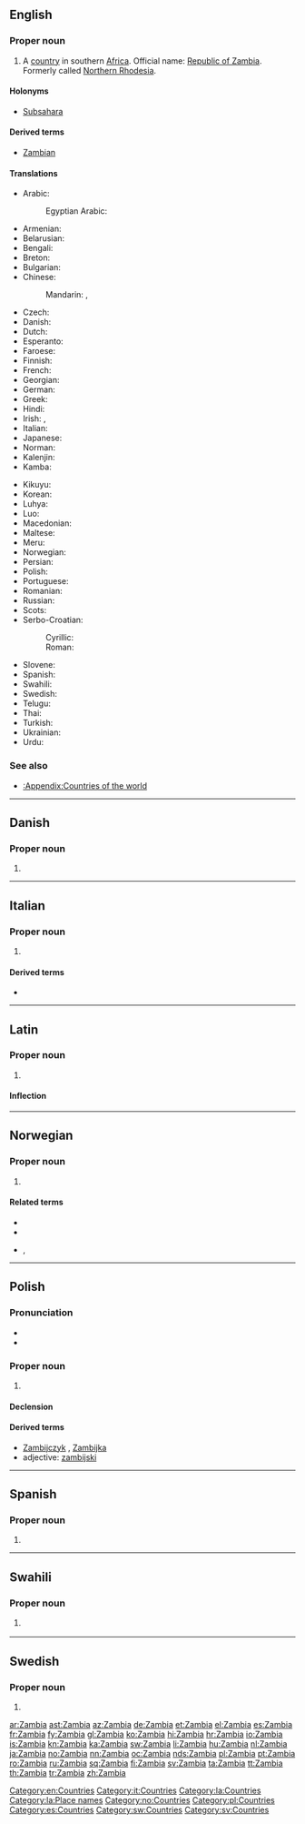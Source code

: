 {{also|Zámbia|Zâmbia}}
==English==
{{wikipedia}}

===Proper noun===
{{en-proper noun}}

# A [[country]] in southern [[Africa]]. Official name: [[Republic of Zambia]]. Formerly called [[Northern Rhodesia]].

====Holonyms====
* [[Subsahara]]

====Derived terms====
* [[Zambian]]

====Translations====
{{trans-top|country in Southern Africa}}
* Arabic: {{t+|ar|زَامْبِيَا|f|tr=zambiyā}}
*: Egyptian Arabic: {{t|arz|زامبيا|f|tr=zámbya|sc=Arab}}
* Armenian: {{t|hy|Զամբիա}}
* Belarusian: {{t|be|Замбія|f|tr=Zámbija}}
* Bengali: {{t|bn|জাম্বিয়া|tr=jāmbiẏā}}
* Breton: {{t|br|Zambia}}
* Bulgarian: {{t|bg|Замбия|f|tr=Zámbija}}
* Chinese:
*: Mandarin: {{t|cmn|贊比亞|sc=Hani}}, {{t+|cmn|赞比亚|tr=Zànbǐyà|sc=Hani}}
* Czech: {{t+|cs|Zambie|f}}
* Danish: {{t|da|Zambia}}
* Dutch: {{t+|nl|Zambia}}
* Esperanto: {{t|eo|Zambio}}
* Faroese: {{t|fo|Sambia|n}}
* Finnish: {{t+|fi|Sambia}}
* French: {{t+|fr|Zambie|f}}
* Georgian: {{t|ka|ზამბია}}
* German: {{t+|de|Sambia|n}}
* Greek: {{t+|el|Ζάμπια|f}}
* Hindi: {{t+|hi|ज़ाम्बिया|tr=zāmbiyā}}
* Irish: {{t|ga|Saimbia|alt=An tSaimbia|f}}, {{t|ga|Poblacht na Saimbia|f}}
* Italian: {{t|it|Zambia|m}}
* Japanese: {{t|ja|ザンビア|tr=Zanbia}}
* Norman: {{t|nrf|Zambia}}
* Kalenjin: {{t|kln|Zambia}}
* Kamba: {{t|kam|Zambia}}
{{trans-mid}}
* Kikuyu: {{t|ki|Zambia}}
* Korean: {{t+|ko|잠비아|tr=Jambia|sc=Hang}}
* Luhya: {{t|luy|Zambia}}
* Luo: {{t|luo|Zambia}}
* Macedonian: {{t+|mk|Замбија|f|tr=Zámbija}}
* Maltese: {{t|mt|iż-[[Żambja]]}}
* Meru: {{t|mer|Zambia}}
* Norwegian: {{t+|no|Zambia}}
* Persian: {{t|fa|زامبیا}}
* Polish: {{t+|pl|Zambia|f}}
* Portuguese: {{t+|pt|Zâmbia|f}}
* Romanian: {{t|ro|Zambia|f}}
* Russian: {{t+|ru|Замбия|f|tr=Zámbija}}
* Scots: {{t|sco|Zambie}}
* Serbo-Croatian:
*: Cyrillic: {{t|sh|Замбија|f}}
*: Roman: {{t+|sh|Zambija|f}}
* Slovene: {{t|sl|Zámbija|f}}
* Spanish: {{t+|es|Zambia|f}}
* Swahili: {{t+|sw|Zambia}}
* Swedish: {{t+|sv|Zambia}}
* Telugu: {{t+|te|జాంబియా|tr=jāmbiyā}}
* Thai: {{t+|th|แซมเบีย|tr=saembia}}
* Turkish: {{t+|tr|Zambiya}}
* Ukrainian: {{t+|uk|Замбія|f|tr=Zámbija}}
* Urdu: {{t|ur|زامبیا|tr=zāmbiyā}}
{{trans-bottom}}

===See also===
* [[:Appendix:Countries of the world]]

[[Category:en:Countries]]

----

==Danish==

===Proper noun===
{{head|da|proper noun}}

# {{l|en|Zambia}}

----

==Italian==
{{wikipedia|lang=it}}

===Proper noun===
{{it-proper noun|g=m}}

# {{l|en|Zambia}}

====Derived terms====
* {{l|it|zambiano}}

[[Category:it:Countries]]

----

==Latin==
{{wikipedia|lang=la}}

===Proper noun===
{{la-proper noun|Zambia|Zambiae|Zambiae|f|first}}

# {{l|en|Zambia}}

====Inflection====
{{la-decl-1st-loc|num=sg|Zambi}}

[[Category:la:Countries]]
[[Category:la:Place names]]

----

==Norwegian==

===Proper noun===
{{no-proper noun}}

# {{l|en|Zambia}}

====Related terms====
* {{l-nn|zambiar}}
* {{l-nb|zambier}}
* {{l-nb|zambisk}}, {{l-nn|zambisk}}

[[Category:no:Countries]]

----

==Polish==
{{wikipedia|lang=pl}}

===Pronunciation===
* {{IPA|/ˈz̪ambja/|lang=pl}}
* {{audio|Pl-Zambia.ogg|audio|lang=pl}}

===Proper noun===
{{head|pl|proper noun|g=f}}

# {{l|en|Zambia}}

====Declension====
{{pl-decl-noun-sing
|Zambia
|Zambii
|Zambii
|Zambię
|Zambią
|Zambii
|Zambio
}}

====Derived terms====
* [[Zambijczyk]] {{g|m}}, [[Zambijka]] {{g|f}}
* adjective: [[zambijski]]

[[Category:pl:Countries]]

----

==Spanish==
{{wikipedia|lang=es}}

===Proper noun===
{{es-proper noun|f}}

# {{l|en|Zambia}}

[[Category:es:Countries]]

----
==Swahili==

===Proper noun===
{{head|sw|proper noun}}

# {{l|en|Zambia}} {{gloss|country in Southern Africa}}

[[Category:sw:Countries]]
----

==Swedish==

===Proper noun===
{{head|sv|proper noun}}

# {{l|en|Zambia}}

[[Category:sv:Countries]]

[[ar:Zambia]]
[[ast:Zambia]]
[[az:Zambia]]
[[de:Zambia]]
[[et:Zambia]]
[[el:Zambia]]
[[es:Zambia]]
[[fr:Zambia]]
[[fy:Zambia]]
[[gl:Zambia]]
[[ko:Zambia]]
[[hi:Zambia]]
[[hr:Zambia]]
[[io:Zambia]]
[[is:Zambia]]
[[kn:Zambia]]
[[ka:Zambia]]
[[sw:Zambia]]
[[li:Zambia]]
[[hu:Zambia]]
[[nl:Zambia]]
[[ja:Zambia]]
[[no:Zambia]]
[[nn:Zambia]]
[[oc:Zambia]]
[[nds:Zambia]]
[[pl:Zambia]]
[[pt:Zambia]]
[[ro:Zambia]]
[[ru:Zambia]]
[[sq:Zambia]]
[[fi:Zambia]]
[[sv:Zambia]]
[[ta:Zambia]]
[[tt:Zambia]]
[[th:Zambia]]
[[tr:Zambia]]
[[zh:Zambia]]